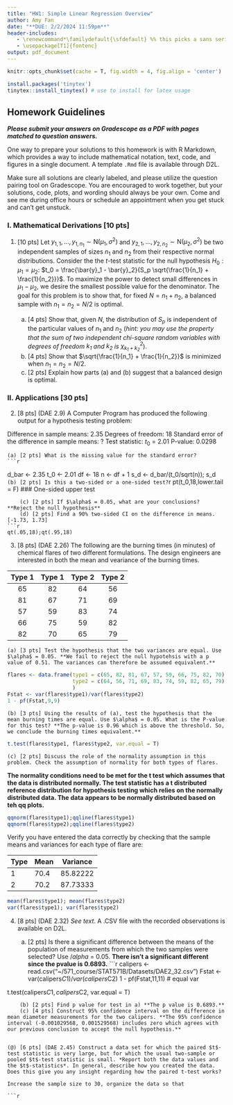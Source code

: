 ```yaml
---
title: "HW1: Simple Linear Regression Overview"
author: Amy Fan
date: "**DUE: 2/2/2024 11:59pm**"
header-includes:
   - \renewcommand*\familydefault{\sfdefault} %% this picks a sans serif font
   - \usepackage[T1]{fontenc}
output: pdf_document
---
```


```r
knitr::opts_chunk$set(cache = T, fig.width = 4, fig.align = 'center')
```

```r
install.packages('tinytex')
tinytex::install_tinytex() # use to install for latex usage
```
## Homework Guidelines

***Please submit your answers on Gradescope as a PDF with pages matched to question answers.***

One way to prepare your solutions to this homework is with R Markdown, which provides a way to include mathematical notation, text, code, and figures in a single document. A template `.Rmd` file is available through D2L. 

Make sure all solutions are clearly labeled, and please utilize the question pairing tool on Gradescope. You are encouraged to work together, but your solutions, code, plots, and wording should always be your own. Come and see me during office hours or schedule an appointment when you get stuck and can't get unstuck.

### I. Mathematical Derivations [10 pts]

(@) [10 pts] Let $y_{1, 1}, \dots, y_{1, n_1} \sim \mathrm{N}(\mu_1, \sigma^2)$ and $y_{2, 1}, \dots, y_{2, n_2} \sim \mathrm{N}(\mu_2, \sigma^2)$ be two independent samples of sizes $n_1$ and $n_2$ from their respective normal distributions. Consider the the $t$-test statistic for the null hypothesis $H_0: \mu_1 = \mu_2$: $t_0 = \frac{\bar{y}_1 - \bar{y}_2}{S_p \sqrt{\frac{1}{n_1} + \frac{1}{n_2}}}$. To maximize the power to detect small differences in $\mu_1 - \mu_2$, we desire the smallest possible value for the denominator. The goal for this problem is to show that, for fixed $N = n_1 + n_2$, a balanced sample with $n_1 = n_2 = N/2$ is optimal.

    (a) [4 pts] Show that, given $N$, the distribution of $S_p$ is independent of the particular values of $n_1$ and $n_2$ (*hint: you may use the property that the sum of two independent chi-square random variables with degrees of freedom $k_1$ and $k_2$ is $\chi^2_{k_1 + k_2}$*).
    (b) [4 pts] Show that $\sqrt{\frac{1}{n_1} + \frac{1}{n_2}}$ is minimized when $n_1 = n_2 = N/2$.
    (c) [2 pts] Explain how parts (a) and (b) suggest that a balanced design is optimal.

### II. Applications [30 pts]

(@) [8 pts] (DAE 2.9) A Computer Program has produced the following output for a hypothesis testing problem:

Difference in sample means: 2.35
Degrees of freedom: 18
Standard error of the difference in sample means: ?
Test statistic: $t_0$ = 2.01
P-value: 0.0298

    (a) [2 pts] What is the missing value for the standard error?
    ```r
d_bar <- 2.35
t_0 <- 2.01
df <- 18
n <- df + 1
s_d <- d_bar/(t_0/sqrt(n)); s_d
    ```
    (b) [2 pts] Is this a two-sided or a one-sided test?
```r
pt(t_0,18,lower.tail = F) ### One-sided upper test
```
    (c) [2 pts] If $\alpha$ = 0.05, what are your conclusions? **Reject the null hypothesis**
    (d) [2 pts] Find a 90% two-sided CI on the difference in means. [-1.73, 1.73]
```r
qt(.05,18);qt(.95,18)
```

(@) [8 pts] (DAE 2.26) The following are the burning times (in minutes) of chemical flares of two different formulations. The design engineers are interested in both the mean and veariance of the burning times.

|   Type 1   |   Type 1   |   Type 2   |   Type 2   |
|:----------:|:----------:|:----------:|:----------:|
|     65     |     82     |     64     |     56     |
|     81     |     67     |     71     |     69     |
|     57     |     59     |     83     |     74     |
|     66     |     75     |     59     |     82     |
|     82     |     70     |     65     |     79     |

    (a) [3 pts] Test the hypothesis that the two variances are equal. Use $\alpha$ = 0.05. **We fail to reject the null hypotehsis with a p value of 0.51. The variances can therefore be assumed equivalent.**
```r
flares <- data.frame(type1 = c(65, 82, 81, 67, 57, 59, 66, 75, 82, 70),
                     type2 = c(64, 56, 71, 69, 83, 74, 59, 82, 65, 79)
                     )
Fstat <- var(flares$type1)/var(flares$type2)
1 - pf(Fstat,9,9)
```
    (b) [3 pts] Using the results of (a), test the hypothesis that the mean burning times are equal. Use $\alpha$ = 0.05. What is the P-value for this test? **The p-value is 0.96 which is above the threshold. So, we conclude the burning times equivalent.**
```r
t.test(flares$type1, flares$type2, var.equal = T)
```
    (c) [2 pts] Discuss the role of the normality assumption in this problem. Check the assumption of normality for both types of flares.
    
**The normality conditions need to be met for the t test which assumes that the data is distributed normally. The test statistic has a t distributed reference distribution for hypothesis testing which relies on the normally distributed data. The data appears to be normally distributed based on teh qq plots.**
    
```r
qqnorm(flares$type1);qqline(flares$type1)
qqnorm(flares$type2);qqline(flares$type2)
```

Verify you have entered the data correctly by checking that the sample means and variances for each type of flare are:

Type | Mean | Variance
-----|------|---------
1    | 70.4 | 85.82222
2    | 70.2 | 87.73333

```r
mean(flares$type1); mean(flares$type2)
var(flares$type1); var(flares$type2)
```

(@) [8 pts] (DAE 2.32) *See text*. A .CSV file with the recorded observations is available on D2L.

    (a) [2 pts] Is there a significant difference between the means of the population of measurements from which the two samples were selected? Use $/alpha$ = 0.05. **There isn't a significant different since the pvalue is 0.6893.**
```r
calipers <- read.csv("~/571_course/STAT571B/Datasets/DAE2_32.csv")
Fstat <- var(calipers$C1)/var(calipers$C2)
1 - pf(Fstat,11,11) # equal var

t.test(calipers$C1, calipers$C2, var.equal = T)
```
    (b) [2 pts] Find p value for test in a) **The p value is 0.6893.**
    (c) [4 pts] Construct 95% confidence interval on the difference in mean diameter measurements for the two calipers. **The 95% confidence interval (-0.001029568, 0.001529568) includes zero which agrees with our previous conclusion to accept the null hypothesis.**


(@) [6 pts] (DAE 2.45) Construct a data set for which the paired $t$-test statistic is very large, but for which the usual two-sample or pooled $t$-test statistic is small. *Report both the data values and the $t$-statistics*. In general, describe how you created the data. Does this give you any insight regarding how the paired t-test works?

Increase the sample size to 30, organize the data so that 

```r

```